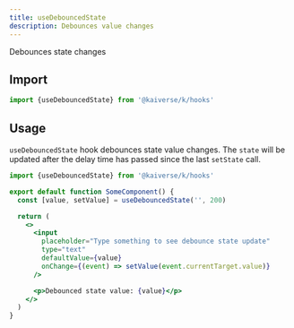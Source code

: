 ```yaml
---
title: useDebouncedState
description: Debounces value changes
---
```



Debounces state changes

## Import

```js
import {useDebouncedState} from '@kaiverse/k/hooks'
```

## Usage

`useDebouncedState` hook debounces state value changes. The `state` will be updated after the delay time has passed since the last `setState` call.

```jsx title="some-component.tsx"
import {useDebouncedState} from '@kaiverse/k/hooks'

export default function SomeComponent() {
  const [value, setValue] = useDebouncedState('', 200)

  return (
    <>
      <input
        placeholder="Type something to see debounce state update"
        type="text"
        defaultValue={value}
        onChange={(event) => setValue(event.currentTarget.value)}
      />

      <p>Debounced state value: {value}</p>
    </>
  )
}
```

<Card title="Playground">
  <UsageDemo client:load />
</Card>
